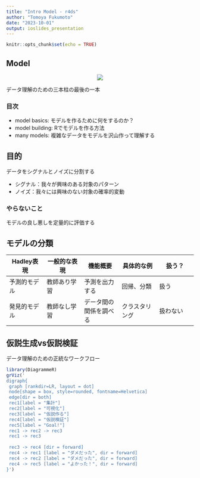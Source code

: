 ```yaml
---
title: "Intro Model - r4ds"
author: "Tomoya Fukumoto"
date: "2023-10-01"
output: ioslides_presentation
---
```


```r
knitr::opts_chunk$set(echo = TRUE)
```

## Model  
<center><img src="../img/data-science-model.png"></center>

データ理解のための三本柱の最後の一本

### 目次
- model basics: モデルを作るために何をするのか？
- model building: Rでモデルを作る方法
- many models: 複雑なデータをモデルを沢山作って理解する

## 目的 
データをシグナルとノイズに分割する 

- シグナル：我々が興味のある対象のパターン
- ノイズ：我々には興味のない対象の確率的変動

### やらないこと
モデルの良し悪しを定量的に評価する

## モデルの分類
|Hadley表現|一般的な表現|機能概要|具体的な例|扱う？|
|---|---|---|---|---|
|予測的モデル|教師あり学習|予測を出力する|回帰、分類|扱う|
|発見的モデル|教師なし学習|データ間の関係を調べる|クラスタリング|扱わない|

## 仮説生成vs仮説検証
データ理解のための正統なワークフロー
```r
library(DiagrammeR)
grViz('
digraph{
 graph [rankdir=LR, layout = dot]
 node[shape = box, style=rounded, fontname=Helvetica]
 edge[dir = both]
 rec1[label = "集計"]
 rec2[label = "可視化"]
 rec3[label = "仮説作る"]
 rec4[label = "仮説検証"]
 rec5[label = "Goal!"]
 rec1 -> rec2 -> rec3
 rec1 -> rec3
 
 rec3 -> rec4 [dir = forward]
 rec4 -> rec1 [label = "ダメだった", dir = forward]
 rec4 -> rec2 [label = "ダメだった", dir = forward]
 rec4 -> rec5 [label = "よかった！", dir = forward]
}')
```